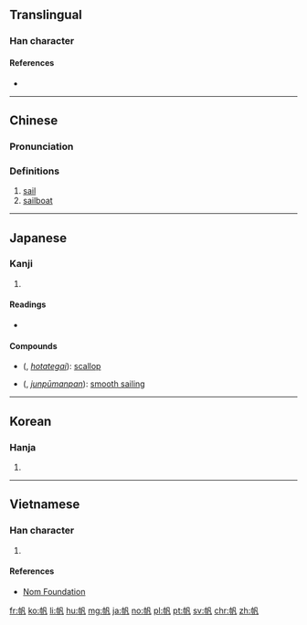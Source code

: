==Translingual==

===Han character===
{{Han char|rn=50|rad=巾|as=03|sn=6|four=47210|canj=LBHNI|ids=⿰巾凡}}

====References====
* {{Han ref|kx=0328.140|dkj=08787|dj=0634.080|hdz=10730.130|uh=5E06|ud=24070|bh=A67C|bd=42620}}

----

==Chinese==
{{zh-forms}}

===Pronunciation===
{{zh-pron
|m=fān,fàn
|c=faan4
|h=pfs=fàm
|md=pùng/huàng
|md_note=pùng - colloquial; huàng - literary
|mn=phâng/hôan
|mn_note=phâng - colloquial; hôan - literary
|w=3ve
|mc=y
|oc=y
|cat=n
}}

===Definitions===
{{zh-hanzi}}

# [[sail]]
# [[sailboat]]

----

==Japanese==
{{wikipedia|lang=ja}}

===Kanji===
{{ja-kanji|grade=c|rs=巾03}}

# {{defn|lang=ja|sort=巾03}}

====Readings====
* {{ja-readings|on=[[はん]] (han)|kun=[[ほ]] (ho)}}

====Compounds====
* {{l|ja|帆立貝}} ({{l|ja|ほたてがい}}, ''[[hotategai]]''): [[scallop]]
* {{l|ja|順風満帆}} ({{l|ja|じゅんぷうまんぱん}}, ''[[junpūmanpan]]''): [[smooth sailing]]

----

==Korean==

===Hanja===
{{ko-hanja|hangeul=범|rv=beom|mr=pŏm}}

# {{defn|lang=ko|sort=巾03}}

----

==Vietnamese==

===Han character===
{{vi-hantu|[[buồm]], [[buồng]], [[phàm]]|rs=巾03}}

# {{defn|lang=vi|sort=巾03}}

====References====
*[http://nomfoundation.org/common/nom_details.php?codepoint=5e06 Nom Foundation]

[[fr:帆]]
[[ko:帆]]
[[li:帆]]
[[hu:帆]]
[[mg:帆]]
[[ja:帆]]
[[no:帆]]
[[pl:帆]]
[[pt:帆]]
[[sv:帆]]
[[chr:帆]]
[[zh:帆]]
